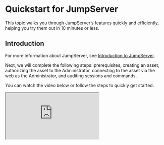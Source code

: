 # Quickstart for JumpServer

This topic walks you through JumpServer’s features quickly and efficiently, helping you try them out in 10 minutes or less.

## Introduction

For more information about JumpServer, see [Introduction to JumpServer](/docs).

Next, we will complete the following steps: prerequisites, creating an asset, authorizing the asset to the Administrator, connecting to the asset via the web as the Administrator, and auditing sessions and commands.

You can watch the video below or follow the steps to quickly get started.

<iframe
    className="aspect-video w-full"
    src="https://www.youtube.com/embed/UlGYRbKrpgY"
    allow="accelerometer; autoplay; clipboard-write; encrypted-media; gyroscope; picture-in-picture"
    allowFullScreen
/>

## Prerequisites

Before starting, please install JumpServer, and log in as an Administrator. For more information, see [JumpServer installation guide](/docs/installation).

## Creating an asset
<Steps>

<div>
<Nav name="console" />
</div>

<div>
Navigate to **Console > Assets > Host** tab.
</div>

<div>
Click **Create** to open the platform selection page on the right side.
</div>


<div>
Select the **Linux** platform and open the asset creation page.
</div>

<div>
In the **Name** field, type a name for the asset, such as "Demo Linux".
</div>

<div>
In the **IP/Host** field, type the IP address of the asset, such as "172.16.10.110".
</div>

<div>
In the **Linux** field, keep the "Linux" platform selected.
</div>

<div>
In the **Nodes** field, select the "/DEFAULT" node.
</div>

<div>
In the **Accounts** field, click the **Add** button to add an account.
    <Steps stepLevel="2">
    <div>
    In the **Name** field, type a name for the account, such as "root".
    </div>

    <div>
    In the **Username** field, type the username for the account, such as "root".
    </div>

    <div>
    In the **Secret type** field, select "Password".
    </div>

    <div>
    In the **Password** field, type the password for the account.
    </div>

    <div>
    For other fields, keep the default values.
    </div>

    <div>
    click **Confirm**.
    </div>

    </Steps>
</div>

<div>
For other fields, keep the default values.
</div>

<div>
Click **Submit**.
</div>

</Steps>

## Authorizing asset for admin
<Steps>

<div>
<Nav name="console" />
</div>

<div>
Navigate to **Console > Authorization** page.
</div>

<div>
Click <Icon name="plus" />**Create** to open the authorization creation form on the right-side page.
</div>

<div>
In the **Name** field, type a name for the authorization, such as "Authorize Demo Linux to Administrator".
</div>

<div>
In the **Users** field, select the "Administrator(admin)".
</div>

<div>
In the **Assets** field, select the "Demo Linux".
</div>

<div>
In the **Accounts** field, check only the box for "All existing accounts".
</div>

<div>
For other fields, keep the default values.
</div>

<div>
Click **Submit**.
</div>

</Steps>

## Connecting to asset via web
<Steps>

<div>
<Nav name="web-terminal" />
</div>

<div>
At this point, you should have the Web Terminal page open in a new browser tab. locate the "Demo Linux" asset in the authorization tree on the left-side page, and click it.
</div>

<div>
In the popup, select the following options.

    <Steps stepLevel="2">
    <div>
    Select the "SSH" tab, under the "Connect - Demo Linux".
    </div>

    <div>
    In the **Select account** section, Select "root".
    </div>

    <div>
    In the **Connect method** section, Select "Web > Web CLI".
    </div>

    <div>
    Click "CONNECT".
    </div>
    </Steps>

</div>

<div>
At this point, you should have successfully connected to the asset.
</div>

<div>
You can try executing commands such as `ls -al`, `whoami` or `pwd`, etc.
</div>

<div>
Run `exit` to end the current session.
</div>

</Steps>


## Auditing sessions & commands


---
##
##
##
##
##
##
##
##
##
##
##

## Old content to delete

After logging in to JumpServer, let's create a user first:

1. Navigate to the `Console` and access the `User Management` page.

![Console User](/images/docs/quickstart/console-user.png)

2. Click the `+Create` button.

3. Fill in the user information.

> - Name: First User
> - Username: first_user
> - Email: first-user@example.com
> - Password setting: Set Password, and enter `pwd@123`

Please keep the other information at their default values.

![Create User](/images/docs/quickstart/create-user.png)

4. Click "Submit" to complete the user creation.

## Create Asset

Next, let's create an Linux asset:

1. Navigate to the `Asset Management` page.

2. Switch to the `Host` tab, and click the `+Create` button. In the popup window, select the built-in `Linux` platform to open the host creation page.

![Nav Asset](/images/docs/quickstart/nav-assets.png)

3. Fill in the asset information.

> - Name: First Asset
> - IP/Host: 172.17.200.27
> - Platform: Linux
> - Nodes: /Default
> - Protocols: ssh/22, sftp/22

To Ensure Successful Connection in the Following Steps, please enter the correct `IP/Host` and SSH protocol `port`.

![Create Asset](/images/docs/quickstart/create-asset.png)

4. Add an account to the asset.

Click the `Add` button in the `Accounts` section to add an account. In the popup window, enter the correct Name, Username, and Password. Keep the other information as default. Click `Confirm` to complete the account addition.

> - Name: root
> - Username: root
> - Password: `your-password`

![Create Asset](/images/docs/quickstart/create-asset-add-account.png)

4. Click `Submit` to complete the asset creation.

## Create Authorization

Finally, let's create an authorization.

1. Navigate to the `Authorization Management` page.

![Nav Authorization](/images/docs/quickstart/nav-authorization.png)

2. Click the `+Create` button.

3. Fill in the authorization information.

> - Name: First Authorization
> - Users: Select `First User`
> - Assets: Select `First Linux`

Keep the other information as default.

![Create Authorization](/images/docs/quickstart/create-authorization.png)

4. Click "Submit" to complete the authorization creation.

## User Login

Excellent, we have successfully created one user and one asset, and authorized the asset for the user. Next, let's proceed to log in to JumpServer using the user `First User`.

1. To log in simultaneously with both the `Administrator` and `First User`, please open a new browser window in incognito mode.

2. After logging in with the username `first_user` and password `pwd@123`, you will be prompted to reset your password. Simply follow the steps to reset your password, and then log in again using the new password.

3. After successfully logging in, you will see a page to `complete personal information`. Check "I agree" and click `Submit`.

![Complete Personal Info](/images/docs/quickstart/complete-personal-info.png)

4. Navigate to the `Workbench > Access assets` page, where you can view the assets authorized to you. Here, you will see that the asset named `First Linux` has been authorized to you.

![Workbench Asset](/images/docs/quickstart/workbench-assets.png)

Simply click the Connect button here to access the asset.

## Access Asset

After clicking the asset connection button, a new tab (Web Terminal) will open in your current browser, and the connection information for logging into the asset will also be displayed.

1. Confirm the connection information: select `root` as the account and choose "Web CLI" as the connection method.

![Connect Asset](/images/docs/quickstart/connect-asset.png)

2. Click the `CONNECT` button to log in to the asset.

3. Congratulations, you have successfully accessed the assets you have permission to use.

![Connect Asset Finished](/images/docs/quickstart/connect-asset-finished.png)

## Audit logs

Next, while keeping the current user's asset session active, let's switch to the `Administrator` page. Navigate to the `Audits` to review the actions performed by the current user.

1. Navigate to the `Audits > Asset sessions` page.

We observe that there is a session where the `First User` is connected to the `First Linux` asset using the root account.

![Asset sessions](/images/docs/quickstart/asset-sessions.png)

2. Navigate to the `Audits > Session commands` page, we can view the commands executed by the user.

![Session commands](/images/docs/quickstart/session-commands.png)

3. Navigate to the `Audits > Login logs` page, We can view detailed login logs for the user.

![Login Logs](/images/docs/quickstart/login-logs.png)

Congratulations! Following this guide, you should have successfully installed JumpServer, created users and assets, authorized access, and learned to connect to assets and audit logs.

## Next Steps

Regarding more advanced features of JumpServer, it's your turn to explore!

JumpServer documentation is continually being updated. Please stay tuned for more details.
